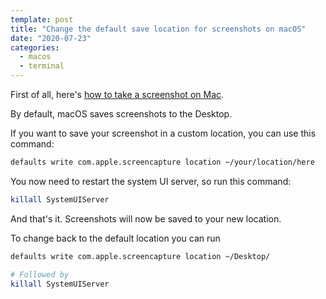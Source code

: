 ```yaml
---
template: post
title: "Change the default save location for screenshots on macOS"
date: "2020-07-23"
categories:
  - macos
  - terminal
---
```


First of all, here's [how to take a screenshot on Mac](https://support.apple.com/en-gb/HT201361).

By default, macOS saves screenshots to the Desktop.

If you want to save your screenshot in a custom location, you can use this command:

```bash
defaults write com.apple.screencapture location ~/your/location/here
```

You now need to restart the system UI server, so run this command:

```bash
killall SystemUIServer
```

And that's it. Screenshots will now be saved to your new location.

To change back to the default location you can run

```bash
defaults write com.apple.screencapture location ~/Desktop/

# Followed by
killall SystemUIServer
```
